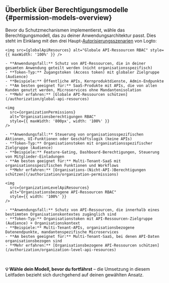 
## Überblick über Berechtigungsmodelle \{#permission-models-overview}

Bevor du Schutzmechanismen implementierst, wähle das Berechtigungsmodell, das zu deiner Anwendungsarchitektur passt. Dies steht im Einklang mit den drei Haupt-[Autorisierungsszenarien](/authorization#authorization-scenarios) von Logto:

<Tabs groupId="permission-models">
  <TabItem value="global-api-resources" label="Globale API-Ressourcen">

    <img src={globalApiResources} alt="Globale API-Ressourcen RBAC" style={{ maxWidth: '100%' }} />

    - **Anwendungsfall:** Schutz von API-Ressourcen, die in deiner gesamten Anwendung geteilt werden (nicht organisationsspezifisch)
    - **Token-Typ:** Zugangstoken (Access token) mit globaler Zielgruppe (Audience)
    - **Beispiele:** Öffentliche APIs, Kernproduktdienste, Admin-Endpunkte
    - **Am besten geeignet für:** SaaS-Produkte mit APIs, die von allen Kunden genutzt werden, Microservices ohne Mandantenisolation
    - **Mehr erfahren:** [Globale API-Ressourcen schützen](/authorization/global-api-resources)

  </TabItem>
  <TabItem value="organization-permissions" label="Organisations-(Nicht-API-)Berechtigungen">

    <img
      src={organizationPermissions}
      alt="Organisationsberechtigungen RBAC"
      style={{ maxWidth: '800px', width: '100%' }}
    />

    - **Anwendungsfall:** Steuerung von organisationsspezifischen Aktionen, UI-Funktionen oder Geschäftslogik (keine APIs)
    - **Token-Typ:** Organisationstoken mit organisationsspezifischer Zielgruppe (Audience)
    - **Beispiele:** Feature-Gating, Dashboard-Berechtigungen, Steuerung von Mitglieder-Einladungen
    - **Am besten geeignet für:** Multi-Tenant-SaaS mit organisationsspezifischen Funktionen und Workflows
    - **Mehr erfahren:** [Organisations-(Nicht-API-)Berechtigungen schützen](/authorization/organization-permissions)

  </TabItem>
  <TabItem value="organization-level-api-resources" label="Organisationsbezogene API-Ressourcen">

    <img
      src={organizationLevelApiResources}
      alt="Organisationsbezogene API-Ressourcen RBAC"
      style={{ width: '100%' }}
    />

    - **Anwendungsfall:** Schutz von API-Ressourcen, die innerhalb eines bestimmten Organisationskontextes zugänglich sind
    - **Token-Typ:** Organisationstoken mit API-Ressourcen-Zielgruppe (Audience) + Organisationskontext
    - **Beispiele:** Multi-Tenant-APIs, organisationsbezogene Datenendpunkte, mandantenspezifische Microservices
    - **Am besten geeignet für:** Multi-Tenant-SaaS, bei denen API-Daten organisationsbezogen sind
    - **Mehr erfahren:** [Organisationsbezogene API-Ressourcen schützen](/authorization/organization-level-api-resources)

  </TabItem>
</Tabs>

<br />

**💡 Wähle dein Modell, bevor du fortfährst** – die Umsetzung in diesem Leitfaden bezieht sich durchgehend auf deinen gewählten Ansatz.
